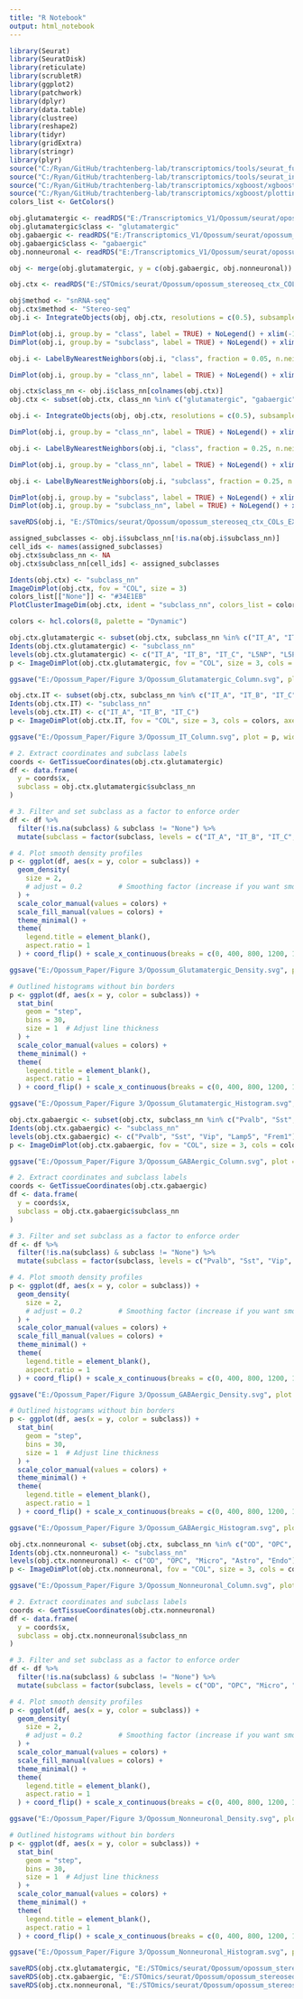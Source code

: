 ```yaml
---
title: "R Notebook"
output: html_notebook
---
```



```r

library(Seurat)
library(SeuratDisk)
library(reticulate)
library(scrubletR)
library(ggplot2)
library(patchwork)
library(dplyr)
library(data.table)
library(clustree)
library(reshape2)
library(tidyr)
library(gridExtra)
library(stringr)
library(plyr)
source("C:/Ryan/GitHub/trachtenberg-lab/transcriptomics/tools/seurat_functions.R")
source("C:/Ryan/GitHub/trachtenberg-lab/transcriptomics/tools/seurat_integration_functions.R")
source("C:/Ryan/GitHub/trachtenberg-lab/transcriptomics/xgboost/xgboost_train.R")
source("C:/Ryan/GitHub/trachtenberg-lab/transcriptomics/xgboost/plottingFxns.R")
colors_list <- GetColors()

obj.glutamatergic <- readRDS("E:/Transcriptomics_V1/Opossum/seurat/opossum_v1_glutamatergic_processed.rds")
obj.glutamatergic$class <- "glutamatergic"
obj.gabaergic <- readRDS("E:/Transcriptomics_V1/Opossum/seurat/opossum_v1_gabaergic_processed.rds")
obj.gabaergic$class <- "gabaergic"
obj.nonneuronal <- readRDS("E:/Transcriptomics_V1/Opossum/seurat/opossum_v1_nonneuronal_processed.rds")

obj <- merge(obj.glutamatergic, y = c(obj.gabaergic, obj.nonneuronal))

obj.ctx <- readRDS("E:/STOmics/seurat/Opossum/opossum_stereoseq_ctx_COLS_EXT.rds")

```


```r

obj$method <- "snRNA-seq"
obj.ctx$method <- "Stereo-seq"
obj.i <- IntegrateObjects(obj, obj.ctx, resolutions = c(0.5), subsample = TRUE)

```


```r

DimPlot(obj.i, group.by = "class", label = TRUE) + NoLegend() + xlim(-12, 12) + ylim(-12, 12) + coord_equal()
DimPlot(obj.i, group.by = "subclass", label = TRUE) + NoLegend() + xlim(-12, 12) + ylim(-12, 12) + coord_equal()

```


```r

obj.i <- LabelByNearestNeighbors(obj.i, "class", fraction = 0.05, n.neighbors = 500)

```


```r

DimPlot(obj.i, group.by = "class_nn", label = TRUE) + NoLegend() + xlim(-12, 12) + ylim(-12, 12) + coord_equal()

```


```r

obj.ctx$class_nn <- obj.i$class_nn[colnames(obj.ctx)]
obj.ctx <- subset(obj.ctx, class_nn %in% c("glutamatergic", "gabaergic", "nonneuronal"))

```


```r

obj.i <- IntegrateObjects(obj, obj.ctx, resolutions = c(0.5), subsample = FALSE)

```


```r

DimPlot(obj.i, group.by = "class_nn", label = TRUE) + NoLegend() + xlim(-15, 15) + ylim(-15, 15) + coord_equal()

```


```r

obj.i <- LabelByNearestNeighbors(obj.i, "class", fraction = 0.25, n.neighbors = 500)

```


```r

DimPlot(obj.i, group.by = "class_nn", label = TRUE) + NoLegend() + xlim(-15, 15) + ylim(-15, 15) + coord_equal()

```


```r

obj.i <- LabelByNearestNeighbors(obj.i, "subclass", fraction = 0.25, n.neighbors = 100)

```


```r

DimPlot(obj.i, group.by = "subclass", label = TRUE) + NoLegend() + xlim(-15, 15) + ylim(-15, 15) + coord_equal()
DimPlot(obj.i, group.by = "subclass_nn", label = TRUE) + NoLegend() + xlim(-15, 15) + ylim(-15, 15) + coord_equal()

```


```r

saveRDS(obj.i, "E:/STOmics/seurat/Opossum/opossum_stereoseq_ctx_COLs_EXT_integrated.rds")

```


```r

assigned_subclasses <- obj.i$subclass_nn[!is.na(obj.i$subclass_nn)]
cell_ids <- names(assigned_subclasses)
obj.ctx$subclass_nn <- NA
obj.ctx$subclass_nn[cell_ids] <- assigned_subclasses

```


```r

Idents(obj.ctx) <- "subclass_nn"
ImageDimPlot(obj.ctx, fov = "COL", size = 3)
colors_list[["None"]] <- "#34E1EB"
PlotClusterImageDim(obj.ctx, ident = "subclass_nn", colors_list = colors_list)

```


```r

colors <- hcl.colors(8, palette = "Dynamic")

```


```r

obj.ctx.glutamatergic <- subset(obj.ctx, subclass_nn %in% c("IT_A", "IT_B", "IT_C", "IT_D", "L5NP", "L5PT", "L6CT", "L6b"))
Idents(obj.ctx.glutamatergic) <- "subclass_nn"
levels(obj.ctx.glutamatergic) <- c("IT_A", "IT_B", "IT_C", "L5NP", "L5PT", "IT_D", "L6CT", "L6b")
p <- ImageDimPlot(obj.ctx.glutamatergic, fov = "COL", size = 3, cols = colors, axes = TRUE) + coord_fixed(ratio = 0.77) + scale_y_continuous(breaks = c(0, 400, 800, 1200, 1600))

ggsave("E:/Opossum_Paper/Figure 3/Opossum_Glutamatergic_Column.svg", plot = p, width = 7, height = 5)

```


```r

obj.ctx.IT <- subset(obj.ctx, subclass_nn %in% c("IT_A", "IT_B", "IT_C"))
Idents(obj.ctx.IT) <- "subclass_nn"
levels(obj.ctx.IT) <- c("IT_A", "IT_B", "IT_C")
p <- ImageDimPlot(obj.ctx.IT, fov = "COL", size = 3, cols = colors, axes = TRUE) + coord_fixed(ratio = 0.77) + scale_y_continuous(breaks = c(0, 400, 800, 1200, 1600))

ggsave("E:/Opossum_Paper/Figure 3/Opossum_IT_Column.svg", plot = p, width = 7, height = 5)

```


```r

# 2. Extract coordinates and subclass labels
coords <- GetTissueCoordinates(obj.ctx.glutamatergic)
df <- data.frame(
  y = coords$x,
  subclass = obj.ctx.glutamatergic$subclass_nn
)

# 3. Filter and set subclass as a factor to enforce order
df <- df %>%
  filter(!is.na(subclass) & subclass != "None") %>%
  mutate(subclass = factor(subclass, levels = c("IT_A", "IT_B", "IT_C", "IT_D", "L5NP", "L5PT", "L6CT", "L6b")))

# 4. Plot smooth density profiles
p <- ggplot(df, aes(x = y, color = subclass)) +
  geom_density(
    size = 2,
    # adjust = 0.2         # Smoothing factor (increase if you want smoother lines)
  ) +
  scale_color_manual(values = colors) +
  scale_fill_manual(values = colors) +
  theme_minimal() +
  theme(
    legend.title = element_blank(),
    aspect.ratio = 1
  ) + coord_flip() + scale_x_continuous(breaks = c(0, 400, 800, 1200, 1600))

ggsave("E:/Opossum_Paper/Figure 3/Opossum_Glutamatergic_Density.svg", plot = p)

# Outlined histograms without bin borders
p <- ggplot(df, aes(x = y, color = subclass)) +
  stat_bin(
    geom = "step",
    bins = 30,
    size = 1  # Adjust line thickness
  ) +
  scale_color_manual(values = colors) +
  theme_minimal() +
  theme(
    legend.title = element_blank(),
    aspect.ratio = 1
  ) + coord_flip() + scale_x_continuous(breaks = c(0, 400, 800, 1200, 1600))

ggsave("E:/Opossum_Paper/Figure 3/Opossum_Glutamatergic_Histogram.svg", plot = p)

```


```r

obj.ctx.gabaergic <- subset(obj.ctx, subclass_nn %in% c("Pvalb", "Sst", "Vip", "Lamp5", "Frem1"))
Idents(obj.ctx.gabaergic) <- "subclass_nn"
levels(obj.ctx.gabaergic) <- c("Pvalb", "Sst", "Vip", "Lamp5", "Frem1")
p <- ImageDimPlot(obj.ctx.gabaergic, fov = "COL", size = 3, cols = colors[1:6], axes = TRUE) + coord_fixed(ratio = 0.77) + scale_y_continuous(breaks = c(0, 400, 800, 1200, 1600))

ggsave("E:/Opossum_Paper/Figure 3/Opossum_GABAergic_Column.svg", plot = p, width = 7, height = 5)

```


```r

# 2. Extract coordinates and subclass labels
coords <- GetTissueCoordinates(obj.ctx.gabaergic)
df <- data.frame(
  y = coords$x,
  subclass = obj.ctx.gabaergic$subclass_nn
)

# 3. Filter and set subclass as a factor to enforce order
df <- df %>%
  filter(!is.na(subclass) & subclass != "None") %>%
  mutate(subclass = factor(subclass, levels = c("Pvalb", "Sst", "Vip", "Lamp5", "Frem1")))

# 4. Plot smooth density profiles
p <- ggplot(df, aes(x = y, color = subclass)) +
  geom_density(
    size = 2,
    # adjust = 0.2         # Smoothing factor (increase if you want smoother lines)
  ) +
  scale_color_manual(values = colors) +
  scale_fill_manual(values = colors) +
  theme_minimal() +
  theme(
    legend.title = element_blank(),
    aspect.ratio = 1
  ) + coord_flip() + scale_x_continuous(breaks = c(0, 400, 800, 1200, 1600))

ggsave("E:/Opossum_Paper/Figure 3/Opossum_GABAergic_Density.svg", plot = p)

# Outlined histograms without bin borders
p <- ggplot(df, aes(x = y, color = subclass)) +
  stat_bin(
    geom = "step",
    bins = 30,
    size = 1  # Adjust line thickness
  ) +
  scale_color_manual(values = colors) +
  theme_minimal() +
  theme(
    legend.title = element_blank(),
    aspect.ratio = 1
  ) + coord_flip() + scale_x_continuous(breaks = c(0, 400, 800, 1200, 1600))

ggsave("E:/Opossum_Paper/Figure 3/Opossum_GABAergic_Histogram.svg", plot = p)

```


```r

obj.ctx.nonneuronal <- subset(obj.ctx, subclass_nn %in% c("OD", "OPC", "Micro", "Astro", "Endo"))
Idents(obj.ctx.nonneuronal) <- "subclass_nn"
levels(obj.ctx.nonneuronal) <- c("OD", "OPC", "Micro", "Astro", "Endo")
p <- ImageDimPlot(obj.ctx.nonneuronal, fov = "COL", size = 3, cols = colors[1:6], axes = TRUE) + coord_fixed(ratio = 0.77) + scale_y_continuous(breaks = c(0, 400, 800, 1200, 1600))

ggsave("E:/Opossum_Paper/Figure 3/Opossum_Nonneuronal_Column.svg", plot = p, width = 7, height = 5)

```


```r

# 2. Extract coordinates and subclass labels
coords <- GetTissueCoordinates(obj.ctx.nonneuronal)
df <- data.frame(
  y = coords$x,
  subclass = obj.ctx.nonneuronal$subclass_nn
)

# 3. Filter and set subclass as a factor to enforce order
df <- df %>%
  filter(!is.na(subclass) & subclass != "None") %>%
  mutate(subclass = factor(subclass, levels = c("OD", "OPC", "Micro", "Astro", "Endo")))

# 4. Plot smooth density profiles
p <- ggplot(df, aes(x = y, color = subclass)) +
  geom_density(
    size = 2,
    # adjust = 0.2         # Smoothing factor (increase if you want smoother lines)
  ) +
  scale_color_manual(values = colors) +
  scale_fill_manual(values = colors) +
  theme_minimal() +
  theme(
    legend.title = element_blank(),
    aspect.ratio = 1
  ) + coord_flip() + scale_x_continuous(breaks = c(0, 400, 800, 1200, 1600))

ggsave("E:/Opossum_Paper/Figure 3/Opossum_Nonneuronal_Density.svg", plot = p)

# Outlined histograms without bin borders
p <- ggplot(df, aes(x = y, color = subclass)) +
  stat_bin(
    geom = "step",
    bins = 30,
    size = 1  # Adjust line thickness
  ) +
  scale_color_manual(values = colors) +
  theme_minimal() +
  theme(
    legend.title = element_blank(),
    aspect.ratio = 1
  ) + coord_flip() + scale_x_continuous(breaks = c(0, 400, 800, 1200, 1600))

ggsave("E:/Opossum_Paper/Figure 3/Opossum_Nonneuronal_Histogram.svg", plot = p)

```


```r

saveRDS(obj.ctx.glutamatergic, "E:/STOmics/seurat/Opossum/opossum_stereoseq_ctx_glutamatergic_COLs_EXT_integrated.rds")
saveRDS(obj.ctx.gabaergic, "E:/STOmics/seurat/Opossum/opossum_stereoseq_ctx_gabaergic_COLs_EXT_integrated.rds")
saveRDS(obj.ctx.nonneuronal, "E:/STOmics/seurat/Opossum/opossum_stereoseq_ctx_nonneuronal_COLs_EXT_integrated.rds")

```
























